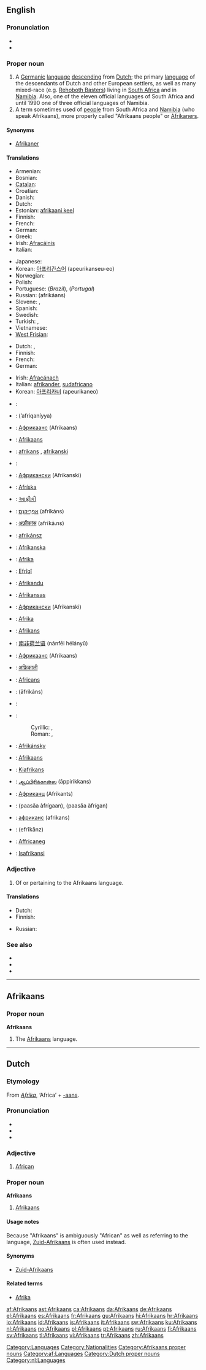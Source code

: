 {{wikipedia}}
{{also|afrikaans}}
==English==

===Pronunciation===
* {{IPA|/ˌɑːfrɪˈkɑːnz/}}
* {{rhymes|ɑːnz}}

===Proper noun===
{{en-proper noun}}

# A [[Germanic]] [[language]] [[descend]]ing from [[Dutch]]; the primary [[language]] of the descendants of Dutch and other European settlers, as well as many mixed-race (e.g. [[w:Baster|Rehoboth Basters]]) living in [[South Africa]] and in [[Namibia]]. Also, one of the eleven official languages of South Africa and until 1990 one of three official languages of Namibia.
# A term sometimes used of [[people]] from South Africa and [[Namibia]] (who speak Afrikaans), more properly called "Afrikaans people" or [[Afrikaner]]s.

====Synonyms====
* {{italbrac|Afrikaans person}} [[Afrikaner]]

====Translations====
{{trans-top|language}}
* Armenian: {{t+|hy|աֆրիկանս|sc=Hayeren|xs=Armenian}}
* Bosnian: {{t+|bs|afrikanski}}
* [[Catalan]]: {{t+|ca|afrikaans}}
* Croatian: {{t-|hr|afrikaans|m}}
* Danish: {{t+|da|afrikaans}}
* Dutch: {{t+|nl|Afrikaans|n}}
* Estonian: [[afrikaani keel]]
* Finnish: {{t+|fi|afrikaans}}
* French: {{t+|fr|afrikaans|m}}
* German: {{t+|de|Afrikaans|n}}
* Greek: {{t+|el|αφρικάανς|n|tr=afrikáans|sc=Grek}}<!--term used in Βικιπαίδεια -->
* Irish: [[Afracáinis]] {{f}}
* Italian: {{t+|it|afrikaans}}
{{trans-mid}}
* Japanese: {{t+|ja|アフリカーンス語|tr=afurikānsu-go|sc=Jpan}}
* Korean: [[아프리칸스어]] (apeurikanseu-eo)
* Norwegian: {{t+|no|afrikaans}}
* Polish: {{t+|pl|afrykanerski}}
* Portuguese: {{t+|pt|africâner}} (''Brazil''), {{t+|pt|africânder}} (''Portugal'')
* Russian: {{t+|ru|африкаанс|m|sc=Cyrl}} (afrikáans)
* Slovene: {{t-|sl|afrikaans}}, {{t|sl|afrikanščina}}
* Spanish: {{t+|es|afrikáans}}
* Swedish: {{t+|sv|afrikaans}}
* Turkish: {{t+|tr|Afrikaans}}, {{t-|tr|Afrikaner}}
* Vietnamese: {{t+|vi|tiếng Afrikaans|xs=Vietnamese}}
* [[West Frisian]]: {{t+|fy|Afrikaansk|n|xs=West Frisian}}
{{trans-bottom}}

{{trans-top|Afrikaner}}
* Dutch: {{t-|nl|Afrikaner|m}}, {{t|nl|Zuid-Afrikaan|m}}
* Finnish: {{t-|fi|afrikaaneri}}
* French: {{t+|fr|Afrikaans|m|f}}
* German: {{t-|de|Afrikander|m}}
{{trans-mid}}
* Irish: [[Afracánach]] {{m}}
* Italian: [[afrikander]], [[sudafricano]]
* Korean: [[아프리카너]] (apeurikaneo)
{{trans-bottom}}

{{checktrans-top}}
<!--  Some of these terms may actually refer to Afrikaner  -->
* {{ttbc|Afrikaans}}: {{t+|af|Afrikaans|xs=Afrikaans}}
* {{ttbc|Arabic}}: {{Arab|[[أفريقانية]]}} (’afriqaníyya) {{f}}
* {{ttbc|Azeri}}: [[Африкаанс]] (Afrikaans)
* {{ttbc|Basque}}: [[#Basque|Afrikaans]]
* {{ttbc|Bosnian}}: [[afrikans]] {{m}}, [[afrikanski]] {{m}}
* {{ttbc|Breton}}: {{t-|br|Afrikaans|xs=Breton}}
* {{ttbc|Bulgarian}}: [[Африкански]] (Afrikanski)
* {{ttbc|Faeroese}}: [[Afríska]]
* {{ttbc|Gujarati}}: [[આફ્રીકી]]
* {{ttbc|Hebrew}}: [[אפריקאנס|אַפְרִיקַנְס]] (afrikáns)
* {{ttbc|Hindi}}: [[अफ़्रीकांस]] (afrīkā.ns)
* {{ttbc|Hungarian}}: [[afrikánsz]]
* {{ttbc|Icelandic}}: [[Afríkanska]]
* {{ttbc|Indonesian}}: [[Afrika]]
* {{ttbc|Kurdish}}: [[Efrîqî]]
* {{ttbc|Latvian}}: [[Afrikandu]]
* {{ttbc|Lithuanian}}: [[Afrikansas]]
* {{ttbc|Macedonian}}: [[Африкански]] (Afrikanski)
* {{ttbc|Malay}}: [[Afrika]]
* {{ttbc|Maltese}}: [[Afrikans]]
* {{ttbc|Mandarin Chinese}}: [[南非荷兰语]] (nánfēi hélányǔ)
* {{ttbc|Moksha}}: [[Африкаанс]] (Afrikaans)
* {{ttbc|Nepali}}: [[अफ्रिकाली]]
* {{ttbc|Occitan}}: [[Africans]]
* {{ttbc|Persian}}: {{fa-Arab|[[افریکانس|آفریکانس]]}} (āfrikâns)
* {{ttbc|Romanian}}: {{t+|ro|afrikaans}}
* {{ttbc|Serbian}}:
*: Cyrillic: {{t-|sr|африканс|m|sc=Cyrl}}, {{t-|sr|африкански|m|sc=Cyrl}}
*: Roman: {{t-|sr|afrikans|m}}, {{t-|sr|afrikanski|m}}
* {{ttbc|Slovak}}: [[Afrikánsky]]
* {{ttbc|Sorbian}}: [[#Sorbian|Afrikaans]]
* {{ttbc|Swahili}}: [[Kiafrikans]]
* {{ttbc|Tamil}}: [[ஆப்பிரிக்கான்ஸ]] (āppirikkans)
* {{ttbc|Tatar}}: [[Африканц]] (Afrikants)
* {{ttbc|Thai}}: {{Thai|[[ภาษาอัฟริกาน]]}} (paasăa àfrígaan), {{Thai|[[ภาษาอัฟริกันส์]]}} (paasăa àfrígan)
* {{ttbc|Ukrainian}}: [[африканс]] (afrikans)
* {{ttbc|Urdu}}: {{ur-Arab|[[ایفریکانز]]}} (efrīkānz)
* {{ttbc|Welsh}}: [[Affricaneg]]
* {{ttbc|Zulu}}: [[Isafrikansi]]
{{trans-bottom}}

===Adjective===
{{en-adj|-}}

# Of or pertaining to the Afrikaans language.

====Translations====
{{trans-top|of or pertaining to the Afrikaans language}}
* Dutch: {{t+|nl|Afrikaans}}
* Finnish: {{t+|fi|afrikaans|alt=afrikaansin}} {{t-|fi|kielinen}}
{{trans-mid}}
* Russian: {{t+|ru|африкаанс|m|tr=afrikáans|sc=Cyrl}}
{{trans-bottom}}

===See also===
{{interwiktionary|code=af}}

* {{langcat}}
* {{ISO 639|link=Ethnologue|1code=af|code=afr}}
* {{websters-online}}

[[Category:Languages]]
[[Category:Nationalities]]

----

==Afrikaans==

===Proper noun===
'''Afrikaans'''

# The [[#English|Afrikaans]] language.

[[Category:Afrikaans proper nouns]]
[[Category:af:Languages]]

----

==Dutch==
{{wikipedia|lang=nl}}

===Etymology===
From ''[[Afrika]]'', ‘Africa’ + [[-aans]].

===Pronunciation===
* {{audio|Nl-Afrikaans.ogg|audio}}
* {{IPA|/ɑfriˈkans/|lang=nl}}
* {{hyphenation|Afri|kaans}}

===Adjective===
{{nl-adj|-|-}}

# [[African]]

===Proper noun===
'''Afrikaans''' {{n}}

# [[#English|Afrikaans]] {{italbrac|language}}

====Usage notes====
Because "Afrikaans" is ambiguously "African" as well as referring to the language, [[Zuid-Afrikaans]] is often used instead.

====Synonyms====
* [[Zuid-Afrikaans]]

====Related terms====
* [[Afrika]]

[[Category:Dutch proper nouns]]
[[Category:nl:Languages]]

[[af:Afrikaans]]
[[ast:Afrikaans]]
[[ca:Afrikaans]]
[[da:Afrikaans]]
[[de:Afrikaans]]
[[el:Afrikaans]]
[[es:Afrikaans]]
[[fr:Afrikaans]]
[[gu:Afrikaans]]
[[hi:Afrikaans]]
[[hr:Afrikaans]]
[[io:Afrikaans]]
[[id:Afrikaans]]
[[is:Afrikaans]]
[[it:Afrikaans]]
[[sw:Afrikaans]]
[[ku:Afrikaans]]
[[nl:Afrikaans]]
[[no:Afrikaans]]
[[pl:Afrikaans]]
[[pt:Afrikaans]]
[[ru:Afrikaans]]
[[fi:Afrikaans]]
[[sv:Afrikaans]]
[[tl:Afrikaans]]
[[vi:Afrikaans]]
[[tr:Afrikaans]]
[[zh:Afrikaans]]
